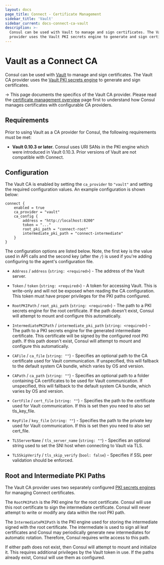 ```yaml
---
layout: docs
page_title: Connect - Certificate Management
sidebar_title: 'Vault'
sidebar_current: docs-connect-ca-vault
description: >-
  Consul can be used with Vault to manage and sign certificates. The Vault CA
  provider uses the Vault PKI secrets engine to generate and sign certificates.
---
```


# Vault as a Connect CA

Consul can be used with [Vault](https://www.vaultproject.io) to
manage and sign certificates.
The Vault CA provider uses the
[Vault PKI secrets engine](https://www.vaultproject.io/docs/secrets/pki)
to generate and sign certificates.

-> This page documents the specifics of the Vault CA provider.
Please read the [certificate management overview](/docs/connect/ca.html)
page first to understand how Consul manages certificates with configurable
CA providers.

## Requirements

Prior to using Vault as a CA provider for Consul, the following requirements
must be met:

- **Vault 0.10.3 or later.** Consul uses URI SANs in the PKI engine which
  were introduced in Vault 0.10.3. Prior versions of Vault are not
  compatible with Connect.

## Configuration

The Vault CA is enabled by setting the `ca_provider` to `"vault"` and
setting the required configuration values. An example configuration
is shown below:

```hcl
connect {
    enabled = true
    ca_provider = "vault"
    ca_config {
        address = "http://localhost:8200"
        token = "..."
        root_pki_path = "connect-root"
        intermediate_pki_path = "connect-intermediate"
    }
}
```

The configuration options are listed below. Note, the
first key is the value used in API calls and the second key (after the `/`)
is used if you're adding configuring to the agent's configuration file.

- `Address` / `address` (`string: <required>`) - The address of the Vault
  server.

- `Token` / `token` (`string: <required>`) - A token for accessing Vault.
  This is write-only and will not be exposed when reading the CA configuration.
  This token must have proper privileges for the PKI paths configured.

- `RootPKIPath` / `root_pki_path` (`string: <required>`) - The path to
  a PKI secrets engine for the root certificate. If the path doesn't
  exist, Consul will attempt to mount and configure this automatically.

- `IntermediatePKIPath` / `intermediate_pki_path` (`string: <required>`) -
  The path to a PKI secrets engine for the generated intermediate certificate.
  This certificate will be signed by the configured root PKI path. If this
  path doesn't exist, Consul will attempt to mount and configure this
  automatically.

- `CAFile` / `ca_file` (`string: ""`) - Specifies an optional path to the CA
  certificate used for Vault communication. If unspecified, this will fallback
  to the default system CA bundle, which varies by OS and version.

- `CAPath` / `ca_path` (`string: ""`) - Specifies an optional path to a folder
  containing CA certificates to be used for Vault communication. If
  unspecified, this will fallback to the default system CA bundle, which
  varies by OS and version.

- `CertFile` / `cert_file` (`string: ""`) - Specifies the path to the
  certificate used for Vault communication. If this is set then you need to
  also set tls_key_file.

- `KeyFile` / `key_file` (`string: ""`) - Specifies the path to the private
  key used for Vault communication. If this is set then you need to also set
  cert_file.

- `TLSServerName` / `tls_server_name` (`string: ""`) - Specifies an optional
  string used to set the SNI host when connecting to Vault via TLS.

- `TLSSkipVerify` / `tls_skip_verify` (`bool: false`) - Specifies if SSL peer
  validation should be enforced.

## Root and Intermediate PKI Paths

The Vault CA provider uses two separately configured
[PKI secrets engines](https://www.vaultproject.io/docs/secrets/pki)
for managing Connect certificates.

The `RootPKIPath` is the PKI engine for the root certificate. Consul will
use this root certificate to sign the intermediate certificate. Consul will
never attempt to write or modify any data within the root PKI path.

The `IntermediatePKIPath` is the PKI engine used for storing the intermediate
signed with the root certificate. The intermediate is used to sign all leaf
certificates and Consul may periodically generate new intermediates for
automatic rotation. Therefore, Consul requires write access to this path.

If either path does not exist, then Consul will attempt to mount and
initialize it. This requires additional privileges by the Vault token in use.
If the paths already exist, Consul will use them as configured.
